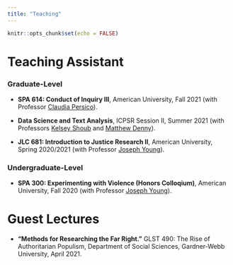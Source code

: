 ```yaml
---
title: "Teaching"
---
```


```r
knitr::opts_chunk$set(echo = FALSE)
```

# Teaching Assistant

### Graduate-Level  
+ **SPA 614: Conduct of Inquiry III**, American University, Fall 2021 (with Professor [Claudia Persico](https://www.american.edu/spa/faculty/cpersico.cfm)).  
+ **Data Science and Text Analysis**, ICPSR Session II, Summer 2021 (with Professors [Kelsey Shoub](https://www.kelseyshoub.com/) and [Matthew Denny](http://www.mjdenny.com/)).  

+ **JLC 681: Introduction to Justice Research II**, American University, Spring 2020/2021 (with Professor [Joseph Young](https://www.american.edu/spa/faculty/jyoung.cfm)).

### Undergraduate-Level  

+ **SPA 300: Experimenting with Violence (Honors Colloqium)**, American University, Fall 2020 (with Professor [Joseph Young](https://www.american.edu/spa/faculty/jyoung.cfm)).

# Guest Lectures
+ **"Methods for Researching the Far Right."** GLST 490: The Rise of Authoritarian Populism, Department of Social Sciences, Gardner-Webb University, April 2021.
